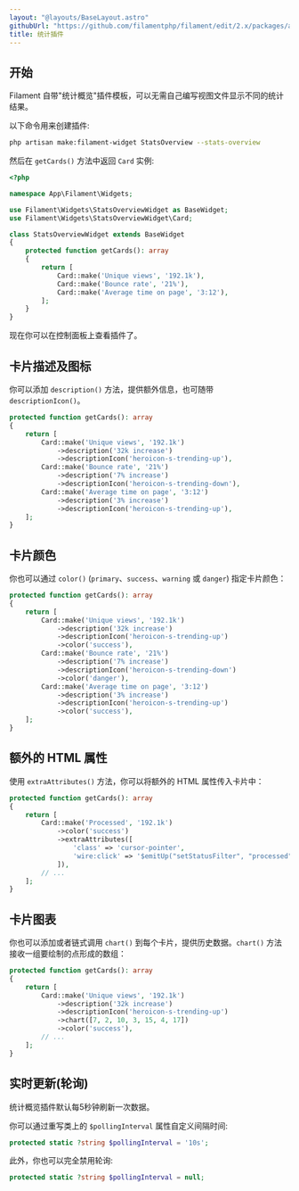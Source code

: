 ```yaml
---
layout: "@layouts/BaseLayout.astro"
githubUrl: "https://github.com/filamentphp/filament/edit/2.x/packages/admin/docs/04-dashboard/02-stats.md"
title: 统计插件
---
```


## 开始

Filament 自带"统计概览"插件模板，可以无需自己编写视图文件显示不同的统计结果。

以下命令用来创建插件:

```bash
php artisan make:filament-widget StatsOverview --stats-overview
```

然后在 `getCards()` 方法中返回 `Card` 实例:

```php
<?php

namespace App\Filament\Widgets;

use Filament\Widgets\StatsOverviewWidget as BaseWidget;
use Filament\Widgets\StatsOverviewWidget\Card;

class StatsOverviewWidget extends BaseWidget
{
    protected function getCards(): array
    {
        return [
            Card::make('Unique views', '192.1k'),
            Card::make('Bounce rate', '21%'),
            Card::make('Average time on page', '3:12'),
        ];
    }
}
```

现在你可以在控制面板上查看插件了。

## 卡片描述及图标

你可以添加 `description()` 方法，提供额外信息，也可随带 `descriptionIcon()`。

```php
protected function getCards(): array
{
    return [
        Card::make('Unique views', '192.1k')
            ->description('32k increase')
            ->descriptionIcon('heroicon-s-trending-up'),
        Card::make('Bounce rate', '21%')
            ->description('7% increase')
            ->descriptionIcon('heroicon-s-trending-down'),
        Card::make('Average time on page', '3:12')
            ->description('3% increase')
            ->descriptionIcon('heroicon-s-trending-up'),
    ];
}
```

## 卡片颜色

你也可以通过 `color()` (`primary`、`success`、`warning` 或 `danger`) 指定卡片颜色：

```php
protected function getCards(): array
{
    return [
        Card::make('Unique views', '192.1k')
            ->description('32k increase')
            ->descriptionIcon('heroicon-s-trending-up')
            ->color('success'),
        Card::make('Bounce rate', '21%')
            ->description('7% increase')
            ->descriptionIcon('heroicon-s-trending-down')
            ->color('danger'),
        Card::make('Average time on page', '3:12')
            ->description('3% increase')
            ->descriptionIcon('heroicon-s-trending-up')
            ->color('success'),
    ];
}
```

## 额外的 HTML 属性

使用 `extraAttributes()` 方法，你可以将额外的 HTML 属性传入卡片中：

```php
protected function getCards(): array
{
    return [
        Card::make('Processed', '192.1k')
            ->color('success')
            ->extraAttributes([
                'class' => 'cursor-pointer',
                'wire:click' => '$emitUp("setStatusFilter", "processed")',
            ]),
        // ...
    ];
}
```

## 卡片图表

你也可以添加或者链式调用 `chart()` 到每个卡片，提供历史数据。`chart()` 方法接收一组要绘制的点形成的数组：

```php
protected function getCards(): array
{
    return [
        Card::make('Unique views', '192.1k')
            ->description('32k increase')
            ->descriptionIcon('heroicon-s-trending-up')
            ->chart([7, 2, 10, 3, 15, 4, 17])
            ->color('success'),
        // ...
    ];
}
```

## 实时更新(轮询)

统计概览插件默认每5秒钟刷新一次数据。

你可以通过重写类上的 `$pollingInterval` 属性自定义间隔时间:

```php
protected static ?string $pollingInterval = '10s';
```

此外，你也可以完全禁用轮询:

```php
protected static ?string $pollingInterval = null;
```
